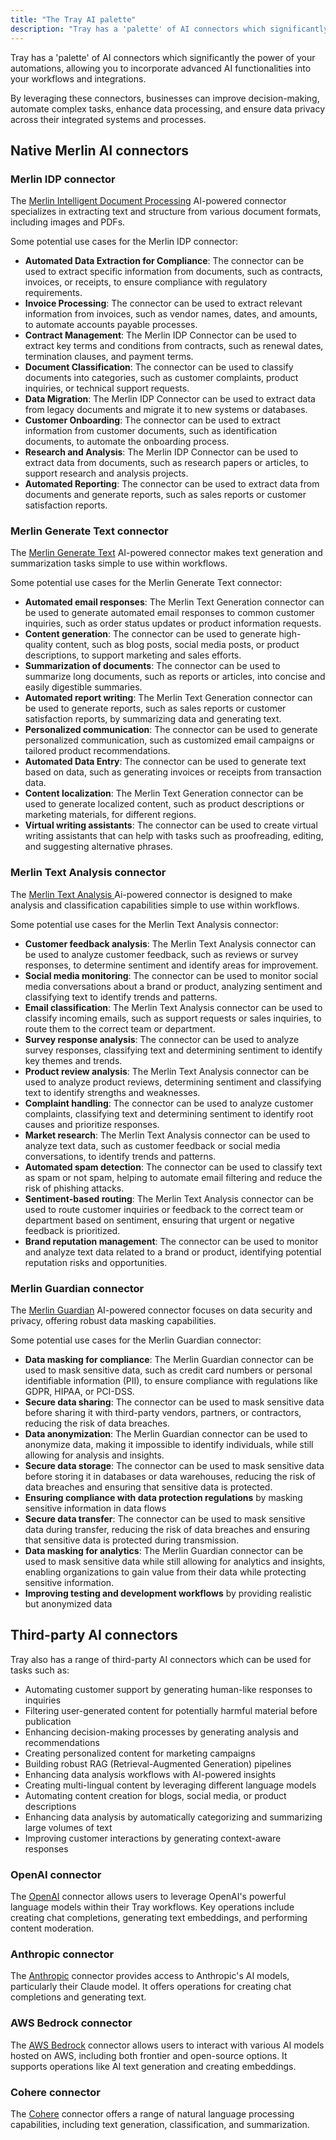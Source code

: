 ```yaml
---
title: "The Tray AI palette"
description: "Tray has a 'palette' of AI connectors which significantly the power of your automations, allowing you to incorporate advanced AI functionalities into your workflows and integrations."
---
```


Tray has a 'palette' of AI connectors which significantly the power of your automations, allowing you to incorporate advanced AI functionalities into your workflows and integrations.

By leveraging these connectors, businesses can improve decision-making, automate complex tasks, enhance data processing, and ensure data privacy across their integrated systems and processes.

## Native Merlin AI connectors

### Merlin IDP connector

The [Merlin Intelligent Document Processing](/connectors/artificial-intelligence/merlin-idp/) AI-powered connector specializes in extracting text and structure from various document formats, including images and PDFs.

Some potential use cases for the Merlin IDP connector:

- **Automated Data Extraction for Compliance**: The connector can be used to extract specific information from documents, such as contracts, invoices, or receipts, to ensure compliance with regulatory requirements.
- **Invoice Processing**: The connector can be used to extract relevant information from invoices, such as vendor names, dates, and amounts, to automate accounts payable processes.
- **Contract Management**: The Merlin IDP Connector can be used to extract key terms and conditions from contracts, such as renewal dates, termination clauses, and payment terms.
- **Document Classification**: The connector can be used to classify documents into categories, such as customer complaints, product inquiries, or technical support requests.
- **Data Migration**: The Merlin IDP Connector can be used to extract data from legacy documents and migrate it to new systems or databases.
- **Customer Onboarding**: The connector can be used to extract information from customer documents, such as identification documents, to automate the onboarding process.
- **Research and Analysis**: The Merlin IDP Connector can be used to extract data from documents, such as research papers or articles, to support research and analysis projects. 
- **Automated Reporting**: The connector can be used to extract data from documents and generate reports, such as sales reports or customer satisfaction reports.

### Merlin Generate Text connector

The [Merlin Generate Text](/connectors/artificial-intelligence/merlin-generation/) AI-powered connector makes text generation and summarization tasks simple to use within workflows. 

Some potential use cases for the Merlin Generate Text connector:

- **Automated email responses**: The Merlin Text Generation connector can be used to generate automated email responses to common customer inquiries, such as order status updates or product information requests.
- **Content generation**: The connector can be used to generate high-quality content, such as blog posts, social media posts, or product descriptions, to support marketing and sales efforts.
- **Summarization of documents**: The connector can be used to summarize long documents, such as reports or articles, into concise and easily digestible summaries.
- **Automated report writing**: The Merlin Text Generation connector can be used to generate reports, such as sales reports or customer satisfaction reports, by summarizing data and generating text.
- **Personalized communication**: The connector can be used to generate personalized communication, such as customized email campaigns or tailored product recommendations.
- **Automated Data Entry**: The connector can be used to generate text based on data, such as generating invoices or receipts from transaction data.
- **Content localization**: The Merlin Text Generation connector can be used to generate localized content, such as product descriptions or marketing materials, for different regions.
- **Virtual writing assistants**: The connector can be used to create virtual writing assistants that can help with tasks such as proofreading, editing, and suggesting alternative phrases.

### Merlin Text Analysis connector

The [Merlin Text Analysis ](/connectors/artificial-intelligence/merlin-analysis/)Ai-powered connector is designed to make analysis and classification capabilities simple to use within workflows.

Some potential use cases for the Merlin Text Analysis connector:

- **Customer feedback analysis**: The Merlin Text Analysis connector can be used to analyze customer feedback, such as reviews or survey responses, to determine sentiment and identify areas for improvement.
- **Social media monitoring**: The connector can be used to monitor social media conversations about a brand or product, analyzing sentiment and classifying text to identify trends and patterns.
- **Email classification**: The Merlin Text Analysis connector can be used to classify incoming emails, such as support requests or sales inquiries, to route them to the correct team or department.
- **Survey response analysis**: The connector can be used to analyze survey responses, classifying text and determining sentiment to identify key themes and trends.
- **Product review analysis**: The Merlin Text Analysis connector can be used to analyze product reviews, determining sentiment and classifying text to identify strengths and weaknesses.
- **Complaint handling**: The connector can be used to analyze customer complaints, classifying text and determining sentiment to identify root causes and prioritize responses.
- **Market research**: The Merlin Text Analysis connector can be used to analyze text data, such as customer feedback or social media conversations, to identify trends and patterns.
- **Automated spam detection**: The connector can be used to classify text as spam or not spam, helping to automate email filtering and reduce the risk of phishing attacks.
- **Sentiment-based routing**: The Merlin Text Analysis connector can be used to route customer inquiries or feedback to the correct team or department based on sentiment, ensuring that urgent or negative feedback is prioritized.
- **Brand reputation management**: The connector can be used to monitor and analyze text data related to a brand or product, identifying potential reputation risks and opportunities.

### Merlin Guardian connector

The [Merlin Guardian](/connectors/artificial-intelligence/merlin-guardian) AI-powered connector focuses on data security and privacy, offering robust data masking capabilities. 

Some potential use cases for the Merlin Guardian connector:

- **Data masking for compliance**: The Merlin Guardian connector can be used to mask sensitive data, such as credit card numbers or personal identifiable information (PII), to ensure compliance with regulations like GDPR, HIPAA, or PCI-DSS.
- **Secure data sharing**: The connector can be used to mask sensitive data before sharing it with third-party vendors, partners, or contractors, reducing the risk of data breaches.
- **Data anonymization**: The Merlin Guardian connector can be used to anonymize data, making it impossible to identify individuals, while still allowing for analysis and insights.
- **Secure data storage**: The connector can be used to mask sensitive data before storing it in databases or data warehouses, reducing the risk of data breaches and ensuring that sensitive data is protected.
- **Ensuring compliance with data protection regulations** by masking sensitive information in data flows
- **Secure data transfer**: The connector can be used to mask sensitive data during transfer, reducing the risk of data breaches and ensuring that sensitive data is protected during transmission.
- **Data masking for analytics**: The Merlin Guardian connector can be used to mask sensitive data while still allowing for analytics and insights, enabling organizations to gain value from their data while protecting sensitive information.
- **Improving testing and development workflows** by providing realistic but anonymized data

## Third-party AI connectors

Tray also has a range of third-party AI connectors which can be used for tasks such as:

- Automating customer support by generating human-like responses to inquiries
- Filtering user-generated content for potentially harmful material before publication
- Enhancing decision-making processes by generating analysis and recommendations
- Creating personalized content for marketing campaigns
- Building robust RAG (Retrieval-Augmented Generation) pipelines
- Enhancing data analysis workflows with AI-powered insights
- Creating multi-lingual content by leveraging different language models
- Automating content creation for blogs, social media, or product descriptions
- Enhancing data analysis by automatically categorizing and summarizing large volumes of text
- Improving customer interactions by generating context-aware responses

### OpenAI connector

The [OpenAI](/connectors/artificial-intelligence/openai) connector allows users to leverage OpenAI's powerful language models within their Tray workflows. Key operations include creating chat completions, generating text embeddings, and performing content moderation.

### Anthropic connector

The [Anthropic](/connectors/artificial-intelligence/anthropic-claude) connector provides access to Anthropic's AI models, particularly their Claude model. It offers operations for creating chat completions and generating text. 

### AWS Bedrock connector

The [AWS Bedrock](/connectors/artificial-intelligence/aws-bedrock) connector allows users to interact with various AI models hosted on AWS, including both frontier and open-source options. It supports operations like AI text generation and creating embeddings. 

### Cohere connector

The [Cohere](/connectors/artificial-intelligence/cohere) connector offers a range of natural language processing capabilities, including text generation, classification, and summarization.
